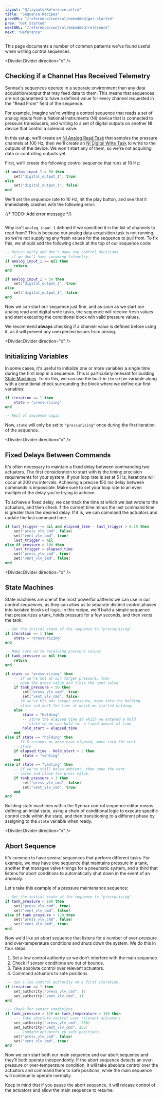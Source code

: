 ```yaml
---
layout: "@/layouts/Reference.astro"
title: "Sequence Recipes"
prevURL: "/reference/control/embedded/get-started"
prev: "Get Started"
nextURL: "/reference/control/embedded/reference"
next: "Reference"
---
```



This page documents a number of common patterns we've found useful when writing control
sequences.

<Divider.Divider direction="x" />

## Checking if a Channel Has Received Telemetry

Synnax's sequences operate in a separate environment than any data acquisition/output
that may feed data to them. This means that sequences are not guaranteed to have a
defined value for every channel requested in the "Read From" field of the sequence.

For example, imagine we're writing a control sequence that reads a set of analog inputs
from a National Instruments (NI) device that is connected to pressure transducers, and
writing to a set of digital outputs on another NI device that control a solenoid valve.

In this setup, we'll create an [NI Analog Read
Task](/reference/device-drivers/ni/analog-read-task) that samples the pressure channels
at 100 Hz, then we'll create an [NI Digital Write
Task](/reference/device-drivers/ni/digital-write-task) to write to the outputs of the
device. We won't start any of them, so we're not acquiring data or controlling outputs
yet.

First, we'll create the following control sequence that runs at 10 Hz:

```lua
if analog_input_1 > 50 then
    set("digital_output_1", true)
else
    set("digital_output_1", false)
end
```

We'll set the sequence rate to 10 Hz, hit the play button, and see that it immediately
crashes with the following error:

{/* TODO: Add error message */}

```

```

Why isn't `analog_input_1` defined if we specified it in the list of channels to read
from? This is because our analog data acquisition task is not running, so we're not
supplying any fresh values for the sequence to pull from. To fix this, we should add the
following check at the top of our sequence code:

```lua
-- Return early and don't make any control decisions
-- if we don't have incoming telemetry.
if analog_input_1 == nil then
    return
end

if analog_input_1 > 50 then
    set("digital_output_1", true)
else
    set("digital_output_1", false)
end
```

Now we can start our sequence just fine, and as soon as we start our analog read and
digital write tasks, the sequence will receive fresh values and start executing the
conditional block wih valid pressure values.

We recommend **always** checking if a channel value is defined before using it, as it
will prevent any unexpected issues from arising.

<Divider.Divider direction="x" />

## Initializing Variables

In some cases, it's useful to initialize one or more variables a single time during the
first loop in a sequence. This is particularly relevant for building [State
Machines](#state-machines). To do this, we can use the built-in `iteration` variable
along with a conditional check surrounding the block where we define our first
variables:

```lua
if iteration == 1 then
    state = "pressurizing"
end

-- Rest of sequence logic
```

Now, `state` will only be set to `"pressurizing"` once during the first iteration of the
sequence.

<Divider.Divider direction="x" />

## Fixed Delays Between Commands

It's often necessary to maintain a fixed delay between commanding two actuators. The
first consideration to start with is the timing precision requirements for your system.
If your loop rate is set at 5 Hz, iterations will occur at 200 ms intervals. Achieving a
precise 150 ms delay between commands is impossible. Make sure to set your loop rate to
an even multiple of the delay you're trying to achieve.

To achieve a fixed delay, we can track the time at which we last wrote to the actuators,
and then check if the current time minus the last command time is greater than the
desired delay. If it is, we can command the actuators and update the last command time.

```lua
if last_trigger ~= nil and elapsed_time - last_trigger > 0.15 then
    set("press_vlv_cmd", false)
    set("vent_vlv_cmd", true)
    last_trigger = nil
else if pressure > 100 then
    last_trigger = elapsed_time
    set("press_vlv_cmd", true)
    set("vent_vlv_cmd", false)
end
```

<Divider.Divider direction="x" />

## State Machines

State machines are one of the most powerful patterns we can use in our control
sequences, as they can allow us to separate distinct control phases into isolated blocks
of logic. In this recipe, we'll build a simple sequence that pressurizes a tank, holds
pressure for a few seconds, and then vents the tank:

```lua
-- Set the initial state of the sequence to "pressurizing"
if iteration == 1 then
    state = "pressurizing"
end

-- Make sure we're receiving pressure values
if tank_pressure == nil then
    return
end

if state == "pressurizing" then
    -- If we're not at our target pressure, then
    -- open the press valve and close the vent valve
    if tank_pressure < 50 then
        set("press_vlv_cmd", true)
        set("vent_vlv_cmd", false)
    -- If we've hit our target pressure, move into the holding
    -- state and mark the time at which we started holding.
    else
        state = "holding"
        -- store the elapsed time at which we entered a hold
        -- state so we can hold for a fixed amount of time
        hold_start = elapsed_time
    end
else if state == "holding" then
    -- If 5 seconds or more have elapsed, move into the vent
    -- state
    if elapsed_time - hold_start > 5 then
        state = "venting"
    end
else if state == "venting" then
    -- If we're still below ambient, then open the vent
    -- valve and close the press valve.
    if tank_pressure > 3 then
        set("press_vlv_cmd", false)
        set("vent_vlv_cmd", true)
    end
end
```

Building state machines within the Synnax control sequence editor means defining an
initial state, using a chain of conditional logic to execute specific control code
within the state, and then transitioning to a different phase by assigning to the
`state` variable when ready.

<Divider.Divider direction="x" />

## Abort Sequence

It's common to have several sequences that perform different tasks. For example, we may
have one sequence that maintains pressure in a tank, another that manages valve timings
for a pneumatic system, and a third that listens for abort conditions to automatically
shut down in the event of an anomaly.

Let's take this example of a pressure maintenance sequence:

```lua
-- Set the initial state of the sequence to "pressurizing"
if tank_pressure < 100 then
    set("press_vlv_cmd", true)
    set("vent_vlv_cmd", false)
else if tank_pressure > 120 then
    set("press_vlv_cmd", false)
    set("vent_vlv_cmd", true)
end
```

Now we'd like an abort sequence that listens for a number of over-pressure and
over-temperature conditions and shuts down the system. We do this in four steps:

1. Set a low control authority so we don't interfere with the main sequence.
2. Check if sensor conditions are out of bounds.
3. Take absolute control over relevant actuators.
4. Command actuators to safe positions.

```lua
--- Set a low control authority on a first iteration.
if iteration == 1 then
    set_authority("press_vlv_cmd", 1)
    set_authority("vent_vlv_cmd", 1)
end

--- Check for sensor conditions.
if tank_pressure > 120 or tank_temperature > 100 then
    --- Take absolute control over relevant actuators.
    set_authority("press_vlv_cmd", 255)
    set_authority("vent_vlv_cmd", 255)
    --- Command actuators to safe positions.
    set("press_vlv_cmd", false)
    set("vent_vlv_cmd", true)
end
```

Now we can start both our main sequence and our abort sequence and they'll both operate
independently. If the abort sequence detects an over-pressure or over-temperature
condition, it will take absolute control over the actuators and command them to safe
positions, while the main sequence will continue to operate normally.

Keep in mind that if you pause the abort sequence, it will release control of the
actuators and allow the main sequence to resume.
